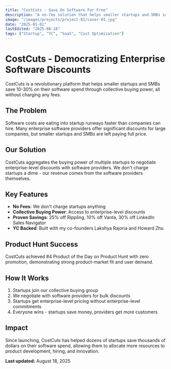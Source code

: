 ```yaml
---
title: "CostCuts - Save On Software For Free"
description: "A no-fee solution that helps smaller startups and SMBs save 10-30% on their software spend through collective buying power."
image: "/images/projects/project-01/cover-01.jpg"
date: "2025-01-01"
lastEdited: "2025-08-18"
tags: ["Startup", "YC", "SaaS", "Cost Optimization"]
---
```


# CostCuts - Democratizing Enterprise Software Discounts

CostCuts is a revolutionary platform that helps smaller startups and SMBs save 10-30% on their software spend through collective buying power, all without charging any fees.

## The Problem

Software costs are eating into startup runways faster than companies can hire. Many enterprise software providers offer significant discounts for large companies, but smaller startups and SMBs are left paying full price.

## Our Solution

CostCuts aggregates the buying power of multiple startups to negotiate enterprise-level discounts with software providers. We don't charge startups a dime - our revenue comes from the software providers themselves.

## Key Features

- **No Fees**: We don't charge startups anything
- **Collective Buying Power**: Access to enterprise-level discounts
- **Proven Savings**: 25% off Rippling, 10% off Vanta, 30% off LinkedIn Sales Navigator
- **YC Backed**: Built with my co-founders Lakshya Rajoria and Howard Zhu

## Product Hunt Success

CostCuts achieved #4 Product of the Day on Product Hunt with zero promotion, demonstrating strong product-market fit and user demand.

## How It Works

1. Startups join our collective buying group
2. We negotiate with software providers for bulk discounts
3. Startups get enterprise-level pricing without enterprise-level commitments
4. Everyone wins - startups save money, providers get more customers

## Impact

Since launching, CostCuts has helped dozens of startups save thousands of dollars on their software spend, allowing them to allocate more resources to product development, hiring, and innovation.

**Last updated:** August 18, 2025
